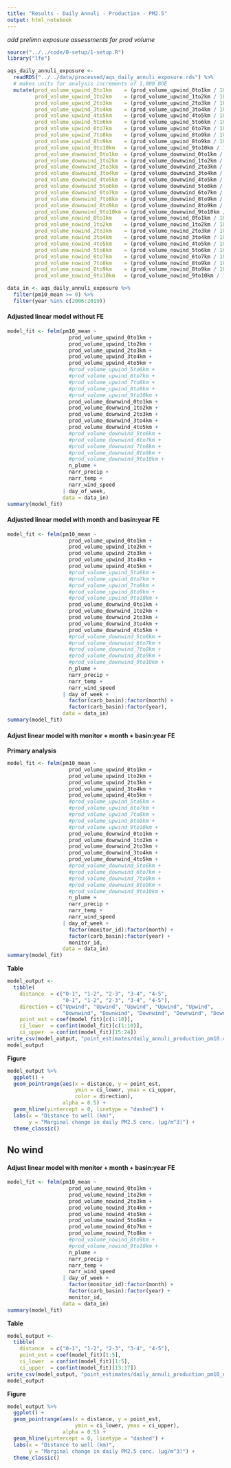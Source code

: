 ```yaml
---
title: "Results - Daily Annuli - Production - PM2.5"
output: html_notebook
---
```


*add prelimn exposure assessments for prod volume*

```r
source("../../code/0-setup/1-setup.R")
library("lfe")
```

```r
aqs_daily_annuli_exposure <- 
  readRDS("../../data/processed/aqs_daily_annuli_exposure.rds") %>%
  # makes units for analysis increments of 1,000 BOE
  mutate(prod_volume_upwind_0to1km    = (prod_volume_upwind_0to1km / 1000),
         prod_volume_upwind_1to2km    = (prod_volume_upwind_1to2km / 1000),
         prod_volume_upwind_2to3km    = (prod_volume_upwind_2to3km / 1000),
         prod_volume_upwind_3to4km    = (prod_volume_upwind_3to4km / 1000),
         prod_volume_upwind_4to5km    = (prod_volume_upwind_4to5km / 1000),
         prod_volume_upwind_5to6km    = (prod_volume_upwind_5to6km / 1000),
         prod_volume_upwind_6to7km    = (prod_volume_upwind_6to7km / 1000),
         prod_volume_upwind_7to8km    = (prod_volume_upwind_8to9km / 1000),
         prod_volume_upwind_8to9km    = (prod_volume_upwind_8to9km / 1000),
         prod_volume_upwind_9to10km   = (prod_volume_upwind_9to10km / 1000),
         prod_volume_downwind_0to1km  = (prod_volume_downwind_0to1km / 1000),
         prod_volume_downwind_1to2km  = (prod_volume_downwind_1to2km / 1000),
         prod_volume_downwind_2to3km  = (prod_volume_downwind_2to3km / 1000),
         prod_volume_downwind_3to4km  = (prod_volume_downwind_3to4km / 1000),
         prod_volume_downwind_4to5km  = (prod_volume_downwind_4to5km / 1000),
         prod_volume_downwind_5to6km  = (prod_volume_downwind_5to6km / 1000),
         prod_volume_downwind_6to7km  = (prod_volume_downwind_6to7km / 1000),
         prod_volume_downwind_7to8km  = (prod_volume_downwind_8to9km / 1000),
         prod_volume_downwind_8to9km  = (prod_volume_downwind_8to9km / 1000),
         prod_volume_downwind_9to10km = (prod_volume_downwind_9to10km / 1000),
         prod_volume_nowind_0to1km    = (prod_volume_nowind_0to1km / 1000),
         prod_volume_nowind_1to2km    = (prod_volume_nowind_1to2km / 1000),
         prod_volume_nowind_2to3km    = (prod_volume_nowind_2to3km / 1000),
         prod_volume_nowind_3to4km    = (prod_volume_nowind_3to4km / 1000),
         prod_volume_nowind_4to5km    = (prod_volume_nowind_4to5km / 1000),
         prod_volume_nowind_5to6km    = (prod_volume_nowind_5to6km / 1000),
         prod_volume_nowind_6to7km    = (prod_volume_nowind_6to7km / 1000),
         prod_volume_nowind_7to8km    = (prod_volume_nowind_8to9km / 1000),
         prod_volume_nowind_8to9km    = (prod_volume_nowind_8to9km / 1000),
         prod_volume_nowind_9to10km   = (prod_volume_nowind_9to10km / 1000))
```

```r
data_in <- aqs_daily_annuli_exposure %>%
  filter(pm10_mean >= 0) %>%
  filter(year %in% c(2006:2019))
```

#### Adjusted linear model without FE

```r
model_fit <- felm(pm10_mean ~ 
                    prod_volume_upwind_0to1km +
                    prod_volume_upwind_1to2km +
                    prod_volume_upwind_2to3km +
                    prod_volume_upwind_3to4km +
                    prod_volume_upwind_4to5km +
                    #prod_volume_upwind_5to6km +
                    #prod_volume_upwind_6to7km +
                    #prod_volume_upwind_7to8km +
                    #prod_volume_upwind_8to9km +
                    #prod_volume_upwind_9to10km +
                    prod_volume_downwind_0to1km +
                    prod_volume_downwind_1to2km +
                    prod_volume_downwind_2to3km +
                    prod_volume_downwind_3to4km +
                    prod_volume_downwind_4to5km +
                    #prod_volume_downwind_5to6km +
                    #prod_volume_downwind_6to7km +
                    #prod_volume_downwind_7to8km +
                    #prod_volume_downwind_8to9km +
                    #prod_volume_downwind_9to10km +
                    n_plume +
                    narr_precip + 
                    narr_temp +
                    narr_wind_speed
                  | day_of_week,
                  data = data_in)
summary(model_fit)
```

#### Adjusted linear model with month and basin:year FE

```r
model_fit <- felm(pm10_mean ~ 
                    prod_volume_upwind_0to1km +
                    prod_volume_upwind_1to2km +
                    prod_volume_upwind_2to3km +
                    prod_volume_upwind_3to4km +
                    prod_volume_upwind_4to5km +
                    #prod_volume_upwind_5to6km +
                    #prod_volume_upwind_6to7km +
                    #prod_volume_upwind_7to8km +
                    #prod_volume_upwind_8to9km +
                    #prod_volume_upwind_9to10km +
                    prod_volume_downwind_0to1km +
                    prod_volume_downwind_1to2km +
                    prod_volume_downwind_2to3km +
                    prod_volume_downwind_3to4km +
                    prod_volume_downwind_4to5km +
                    #prod_volume_downwind_5to6km +
                    #prod_volume_downwind_6to7km +
                    #prod_volume_downwind_7to8km +
                    #prod_volume_downwind_8to9km +
                    #prod_volume_downwind_9to10km +
                    n_plume +
                    narr_precip + 
                    narr_temp +
                    narr_wind_speed
                  | day_of_week + 
                    factor(carb_basin):factor(month) +
                    factor(carb_basin):factor(year),
                  data = data_in)
summary(model_fit)
```


#### Adjust linear model with monitor + month + basin:year FE

**Primary analysis**

```r
model_fit <- felm(pm10_mean ~ 
                    prod_volume_upwind_0to1km +
                    prod_volume_upwind_1to2km +
                    prod_volume_upwind_2to3km +
                    prod_volume_upwind_3to4km +
                    prod_volume_upwind_4to5km +
                    #prod_volume_upwind_5to6km +
                    #prod_volume_upwind_6to7km +
                    #prod_volume_upwind_7to8km +
                    #prod_volume_upwind_8to9km +
                    #prod_volume_upwind_9to10km +
                    prod_volume_downwind_0to1km +
                    prod_volume_downwind_1to2km +
                    prod_volume_downwind_2to3km +
                    prod_volume_downwind_3to4km +
                    prod_volume_downwind_4to5km +
                    #prod_volume_downwind_5to6km +
                    #prod_volume_downwind_6to7km +
                    #prod_volume_downwind_7to8km +
                    #prod_volume_downwind_8to9km +
                    #prod_volume_downwind_9to10km +
                    n_plume +
                    narr_precip + 
                    narr_temp +
                    narr_wind_speed
                  | day_of_week + 
                    factor(monitor_id):factor(month) +
                    factor(carb_basin):factor(year) +
                    monitor_id,
                  data = data_in)
summary(model_fit)
```


**Table**

```r
model_output <-
  tibble(
    distance  = c("0-1", "1-2", "2-3", "3-4", "4-5",
                  "0-1", "1-2", "2-3", "3-4", "4-5"),
    direction = c("Upwind", "Upwind", "Upwind", "Upwind", "Upwind",
                  "Downwind", "Downwind", "Downwind", "Downwind", "Downwind"),
    point_est = coef(model_fit)[c(1:10)],
    ci_lower  = confint(model_fit)[c(1:10)],
    ci_upper  = confint(model_fit)[15:24])
write_csv(model_output, "point_estimates/daily_annuli_production_pm10.csv")
model_output
```

**Figure**

```r
model_output %>%
  ggplot() + 
  geom_pointrange(aes(x = distance, y = point_est, 
                      ymin = ci_lower, ymax = ci_upper,
                      color = direction),
                  alpha = 0.5) + 
  geom_hline(yintercept = 0, linetype = "dashed") +
  labs(x = "Distance to well (km)", 
       y = "Marginal change in daily PM2.5 conc. (µg/m^3)") +
  theme_classic()
```


## No wind

#### Adjust linear model with monitor + month + basin:year FE

```r
model_fit <- felm(pm10_mean ~ 
                    prod_volume_nowind_0to1km +
                    prod_volume_nowind_1to2km +
                    prod_volume_nowind_2to3km +
                    prod_volume_nowind_3to4km +
                    prod_volume_nowind_4to5km +
                    prod_volume_nowind_5to6km +
                    prod_volume_nowind_6to7km +
                    prod_volume_nowind_7to8km +
                    #prod_volume_nowind_8to9km +
                    #prod_volume_nowind_9to10km +
                    n_plume +
                    narr_precip + 
                    narr_temp +
                    narr_wind_speed
                  | day_of_week + 
                    factor(monitor_id):factor(month) +
                    factor(carb_basin):factor(year) +
                    monitor_id,
                  data = data_in)
summary(model_fit)
```

**Table**

```r
model_output <-
  tibble(
    distance  = c("0-1", "1-2", "2-3", "3-4", "4-5"),
    point_est = coef(model_fit)[1:5],
    ci_lower  = confint(model_fit)[1:5],
    ci_upper  = confint(model_fit)[13:17])
write_csv(model_output, "point_estimates/daily_annuli_production_pm10_nowind.csv")
model_output
```

**Figure**

```r
model_output %>%
  ggplot() + 
  geom_pointrange(aes(x = distance, y = point_est, 
                      ymin = ci_lower, ymax = ci_upper),
                  alpha = 0.5) + 
  geom_hline(yintercept = 0, linetype = "dashed") +
  labs(x = "Distance to well (km)", 
       y = "Marginal change in daily PM2.5 conc. (µg/m^3)") +
  theme_classic()
```